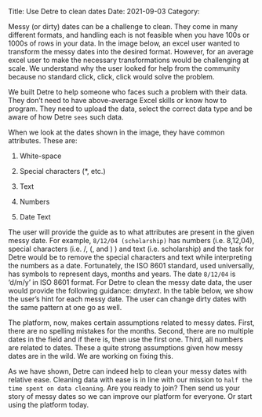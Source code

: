 Title: Use Detre to clean dates
Date: 2021-09-03
Category:


Messy (or dirty) dates can be a challenge to clean. They come in many different formats, and handling each is not
feasible when you have 100s or 1000s of rows in your data.  In the image below, an excel
user wanted to transform the messy dates into the desired format. However, for an average excel user to make
the necessary transformations would be challenging at scale. We understand why the user looked for help from the community because
no standard click, click, click would solve the problem.  



We built Detre to help someone who faces such a problem with their data. They don't need to have above-average Excel skills or know how to program. They need to upload the data, select the correct data type and be aware of how Detre `sees` such data.

When we look at the dates shown in the image, they have common attributes.  These are:

 1. White-space
 
 2. Special characters (*, etc.)
 
 3. Text
 
 4. Numbers
 
 5. Date Text

The user will provide the guide as to what attributes are present in the given messy date.  For example, `8/12/04 (scholarship)`
has numbers (i.e. 8,12,04), special characters (i.e. /, (, and ) ) and text (i.e. scholarship) and the task for Detre would be
to remove the special characters and text while interpreting the numbers as a date. Fortunately, the ISO 8601 standard, used
universally, has symbols to represent days, months and years. The date `8/12/04` is 'd/m/y' in ISO 8601 format. For Detre to clean the messy date data, the user would provide the following guidance:   d*m*y*text*. In the table below, we show the user's hint for each messy date.   The user can change dirty dates with the same pattern at one go as well. 



The platform, now, makes certain assumptions related to messy dates.  First, there are no spelling mistakes for the months. Second, there are no multiple dates in the field and if there is, then use the first one. Third,
all numbers are related to dates. These a quite strong assumptions given how messy dates are in the wild. We are working on fixing this.

As we have shown, Detre can indeed help to clean your messy dates with relative ease. Cleaning data with ease is in line with our mission to `half the time spent on data cleaning`. Are you ready to join?
Then send us your story of messy dates so we can improve our platform for everyone. Or start using the platform today.
